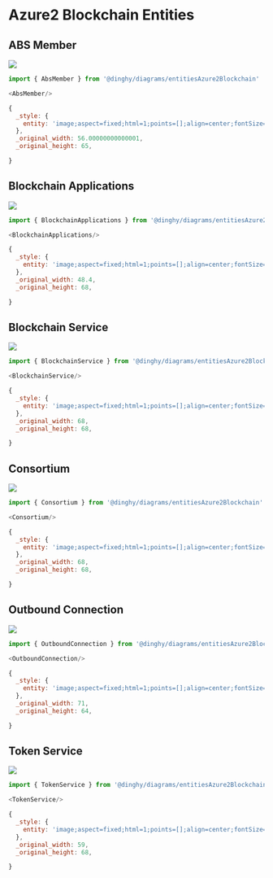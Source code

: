 
# Azure2 Blockchain Entities


## ABS Member

<Tabs>
  <TabItem value="Preview">

![](./abs-member.png#drawio)

  </TabItem>
  <TabItem value="Usage">
    
```js
import { AbsMember } from '@dinghy/diagrams/entitiesAzure2Blockchain'

<AbsMember/>
```

  </TabItem>
  <TabItem value="Definition">
    
```js
{
  _style: {
    entity: 'image;aspect=fixed;html=1;points=[];align=center;fontSize=12;image=img/lib/azure2/blockchain/ABS_Member.svg;strokeColor=none;',
  },
  _original_width: 56.00000000000001,
  _original_height: 65,

}
```

  </TabItem>
</Tabs>


## Blockchain Applications

<Tabs>
  <TabItem value="Preview">

![](./blockchain-applications.png#drawio)

  </TabItem>
  <TabItem value="Usage">
    
```js
import { BlockchainApplications } from '@dinghy/diagrams/entitiesAzure2Blockchain'

<BlockchainApplications/>
```

  </TabItem>
  <TabItem value="Definition">
    
```js
{
  _style: {
    entity: 'image;aspect=fixed;html=1;points=[];align=center;fontSize=12;image=img/lib/azure2/blockchain/Blockchain_Applications.svg;strokeColor=none;',
  },
  _original_width: 48.4,
  _original_height: 68,

}
```

  </TabItem>
</Tabs>


## Blockchain Service

<Tabs>
  <TabItem value="Preview">

![](./blockchain-service.png#drawio)

  </TabItem>
  <TabItem value="Usage">
    
```js
import { BlockchainService } from '@dinghy/diagrams/entitiesAzure2Blockchain'

<BlockchainService/>
```

  </TabItem>
  <TabItem value="Definition">
    
```js
{
  _style: {
    entity: 'image;aspect=fixed;html=1;points=[];align=center;fontSize=12;image=img/lib/azure2/blockchain/Azure_Blockchain_Service.svg;strokeColor=none;',
  },
  _original_width: 68,
  _original_height: 68,

}
```

  </TabItem>
</Tabs>


## Consortium

<Tabs>
  <TabItem value="Preview">

![](./consortium.png#drawio)

  </TabItem>
  <TabItem value="Usage">
    
```js
import { Consortium } from '@dinghy/diagrams/entitiesAzure2Blockchain'

<Consortium/>
```

  </TabItem>
  <TabItem value="Definition">
    
```js
{
  _style: {
    entity: 'image;aspect=fixed;html=1;points=[];align=center;fontSize=12;image=img/lib/azure2/blockchain/Consortium.svg;strokeColor=none;',
  },
  _original_width: 68,
  _original_height: 68,

}
```

  </TabItem>
</Tabs>


## Outbound Connection

<Tabs>
  <TabItem value="Preview">

![](./outbound-connection.png#drawio)

  </TabItem>
  <TabItem value="Usage">
    
```js
import { OutboundConnection } from '@dinghy/diagrams/entitiesAzure2Blockchain'

<OutboundConnection/>
```

  </TabItem>
  <TabItem value="Definition">
    
```js
{
  _style: {
    entity: 'image;aspect=fixed;html=1;points=[];align=center;fontSize=12;image=img/lib/azure2/blockchain/Outbound_Connection.svg;strokeColor=none;',
  },
  _original_width: 71,
  _original_height: 64,

}
```

  </TabItem>
</Tabs>


## Token Service

<Tabs>
  <TabItem value="Preview">

![](./token-service.png#drawio)

  </TabItem>
  <TabItem value="Usage">
    
```js
import { TokenService } from '@dinghy/diagrams/entitiesAzure2Blockchain'

<TokenService/>
```

  </TabItem>
  <TabItem value="Definition">
    
```js
{
  _style: {
    entity: 'image;aspect=fixed;html=1;points=[];align=center;fontSize=12;image=img/lib/azure2/blockchain/Azure_Token_Service.svg;strokeColor=none;',
  },
  _original_width: 59,
  _original_height: 68,

}
```

  </TabItem>
</Tabs>

